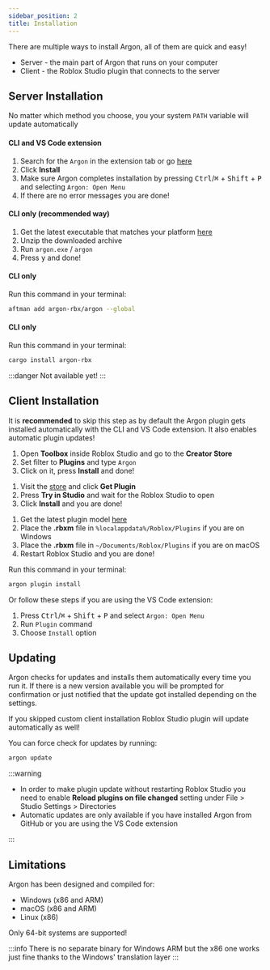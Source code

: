 ```yaml
---
sidebar_position: 2
title: Installation
---
```



There are multiple ways to install Argon, all of them are quick and easy!

- Server - the main part of Argon that runs on your computer
- Client - the Roblox Studio plugin that connects to the server

## Server Installation

No matter which method you choose, you your system `PATH` variable will update automatically

<Tabs>

<TabItem label="VS Code" value="vsc">

#### CLI and VS Code extension

1. Search for the `Argon` in the extension tab or go [here](https://marketplace.visualstudio.com/items?itemName=Dervex.argon)
2. Click **Install**
3. Make sure Argon completes installation by pressing <kbd>Ctrl</kbd>/<kbd>⌘</kbd> + <kbd>Shift</kbd> + <kbd>P</kbd> and selecting `Argon: Open Menu`
4. If there are no error messages you are done!

</TabItem>

<TabItem label="GitHub" value="github">

#### CLI only (recommended way)

1. Get the latest executable that matches your platform [here](https://github.com/argon-rbx/argon/releases/latest)
2. Unzip the downloaded archive
3. Run `argon.exe` / `argon`
4. Press <kbd>y</kbd> and done!

</TabItem>

<TabItem label="Aftman" value="aftman">

#### CLI only

Run this command in your terminal:

```bash
aftman add argon-rbx/argon --global
```

</TabItem>

<TabItem label="Cargo" value="cargo">

#### CLI only

Run this command in your terminal:

```bash
cargo install argon-rbx
```

:::danger
Not available yet!
:::

</TabItem>

</Tabs>

## Client Installation

It is **recommended** to skip this step as by default the Argon plugin gets installed automatically with the CLI and VS Code extension. It also enables automatic plugin updates!

<Tabs>

<TabItem label="Roblox Studio" value="studio">

1. Open **Toolbox** inside Roblox Studio and go to the **Creator Store**
2. Set filter to **Plugins** and type `Argon`
3. Click on it, press **Install** and done!

</TabItem>

<TabItem label="Creator Hub" value="hub">

1. Visit the [store](https://create.roblox.com/store/asset/11263738833/) and click **Get Plugin**
2. Press **Try in Studio** and wait for the Roblox Studio to open
3. Click **Install** and you are done!

</TabItem>

<TabItem label="GitHub" value="github">

1. Get the latest plugin model [here](https://github.com/argon-rbx/argon-roblox/releases/latest)
2. Place the **.rbxm** file in `%localappdata%/Roblox/Plugins` if you are on Windows
3. Place the **.rbxm** file in `~/Documents/Roblox/Plugins` if you are on macOS
4. Restart Roblox Studio and you are done!

</TabItem>

<TabItem label="Argon" value="argon">

Run this command in your terminal:

```bash
argon plugin install
```

Or follow these steps if you are using the VS Code extension:

1. Press <kbd>Ctrl</kbd>/<kbd>⌘</kbd> + <kbd>Shift</kbd> + <kbd>P</kbd> and select `Argon: Open Menu`
2. Run `Plugin` command
3. Choose `Install` option

</TabItem>

</Tabs>

## Updating

Argon checks for updates and installs them automatically every time you run it. If there is a new version available you will be prompted for confirmation or just notified that the update got installed depending on the settings.

If you skipped custom client installation Roblox Studio plugin will update automatically as well!

You can force check for updates by running:

```bash
argon update
```

:::warning

- In order to make plugin update without restarting Roblox Studio you need to enable **Reload plugins on file changed** setting under File > Studio Settings > Directories
- Automatic updates are only available if you have installed Argon from GitHub or you are using the VS Code extension

:::

## Limitations

Argon has been designed and compiled for:

- Windows (x86 and ARM)
- macOS (x86 and ARM)
- Linux (x86)

Only 64-bit systems are supported!

:::info
There is no separate binary for Windows ARM but the x86 one works just fine thanks to the Windows' translation layer
:::
